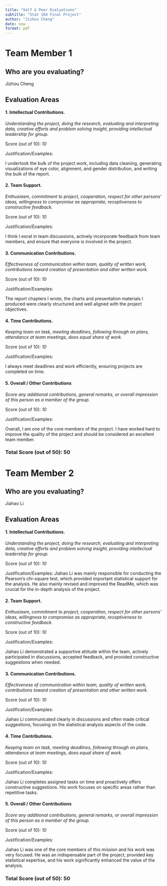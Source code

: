 ```yaml
---
title: "Self & Peer Evaluations"
subtitle: "Stat 184 Final Project"
author: "Jizhou Cheng"
date: now
format: pdf
---
```

<!--Directions
Use this RMD template to complete peer and self evaluations for your final project. Be sure to answer all prompts for each team member and yourself. You'll upload the knitted PDF (not the RMD) to the appropriate Canvas Portal.
--->


# Team Member 1

## Who are you evaluating?
Jizhou Cheng


## Evaluation Areas

#### 1. Intellectual Contributions.

*Understanding the project, doing the research, evaluating and interpreting data, creative efforts and problem solving insight, providing intellectual leadership for group.* 

Score (out of 10): _10_

Justification/Examples:

I undertook the bulk of the project work, including data cleaning, generating visualizations of eye color, alignment, and gender distribution, and writing the bulk of the report.



#### 2. Team Support.

*Enthusiasm, commitment to project, cooperation, respect for other persons’ ideas, willingness to compromise as appropriate, receptiveness to constructive feedback.* 

Score (out of 10): _10_

Justification/Examples:

I think I excel in team discussions, actively incorporate feedback from team members, and ensure that everyone is involved in the project.



#### 3. Communication Contributions. 

*Effectiveness of communication within team, quality of written work, contributions toward creation of presentation and other written work.* 

Score (out of 10): _10_

Justification/Examples:

The report chapters I wrote, the charts and presentation materials I produced were clearly structured and well aligned with the project objectives.



#### 4. Time Contributions.

*Keeping team on task, meeting deadlines, following through on plans, attendance at team meetings, does equal share of work.* 

Score (out of 10): _10_

Justification/Examples:

I always meet deadlines and work efficiently, ensuring projects are completed on time.



#### 5. Overall / Other Contributions

*Score any additional contributions, general remarks, or overall impression of this person as a member of the group.*


Score (out of 10): _10_

Justification/Examples:

Overall, I am one of the core members of the project. I have worked hard to improve the quality of the project and should be considered an excellent team member.



### Total Score (out of 50): 50


# Team Member 2

## Who are you evaluating?
Jiahao Li


## Evaluation Areas

#### 1. Intellectual Contributions.

*Understanding the project, doing the research, evaluating and interpreting data, creative efforts and problem solving insight, providing intellectual leadership for group.* 

Score (out of 10): _10_

Justification/Examples:
Jiahao Li was mainly responsible for conducting the Pearson’s chi-square test, which provided important statistical support for the analysis. He also mainly revised and improved the ReadMe, which was crucial for the in-depth analysis of the project.



#### 2. Team Support.

*Enthusiasm, commitment to project, cooperation, respect for other persons’ ideas, willingness to compromise as appropriate, receptiveness to constructive feedback.* 

Score (out of 10): _10_

Justification/Examples:

Jiahao Li demonstrated a supportive attitude within the team, actively participated in discussions, accepted feedback, and provided constructive suggestions when needed.


#### 3. Communication Contributions. 

*Effectiveness of communication within team, quality of written work, contributions toward creation of presentation and other written work.* 

Score (out of 10): _10_

Justification/Examples:

Jiahao Li communicated clearly in discussions and often made critical suggestions, focusing on the statistical analysis aspects of the code.


#### 4. Time Contributions.

*Keeping team on task, meeting deadlines, following through on plans, attendance at team meetings, does equal share of work.* 

Score (out of 10): _10_

Justification/Examples:

Jiahao Li completes assigned tasks on time and proactively offers constructive suggestions. His work focuses on specific areas rather than repetitive tasks.



#### 5. Overall / Other Contributions

*Score any additional contributions, general remarks, or overall impression of this person as a member of the group.*


Score (out of 10): _10_

Justification/Examples:

Jiahao Li was one of the core members of this mission and his work was very focused. He was an indispensable part of the project, provided key statistical expertise, and his work significantly enhanced the value of the analysis.



### Total Score (out of 50): 50